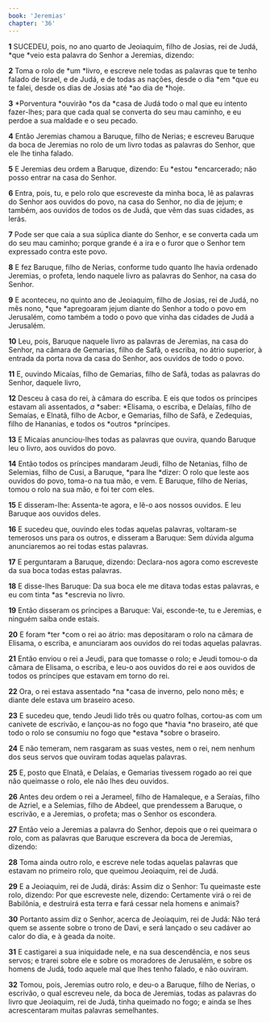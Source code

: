 ```yaml
---
book: 'Jeremias'
chapter: '36'
---
```


**1** SUCEDEU, pois, no ano quarto de Jeoiaquim, filho de Josias, rei de Judá, *que *veio esta palavra do Senhor a Jeremias, dizendo:

**2** Toma o rolo de *um *livro, e escreve nele todas as palavras que te tenho falado de Israel, e de Judá, e de todas as nações, desde o dia *em *que eu te falei, desde os dias de Josias até *ao dia de *hoje.

**3** *Porventura *ouvirão *os da *casa de Judá todo o mal que eu intento fazer-lhes; para que cada qual se converta do seu mau caminho, e eu perdoe a sua maldade e o seu pecado.

**4** Então Jeremias chamou a Baruque, filho de Nerias; e escreveu Baruque da boca de Jeremias no rolo de um livro todas as palavras do Senhor, que ele lhe tinha falado.

**5** E Jeremias deu ordem a Baruque, dizendo: Eu *estou *encarcerado; não posso entrar na casa do Senhor.

**6** Entra, pois, tu, e pelo rolo que escreveste da minha boca, lê as palavras do Senhor aos ouvidos do povo, na casa do Senhor, no dia de jejum; e também, aos ouvidos de todos os de Judá, que vêm das suas cidades, as lerás.

**7** Pode ser que caia a sua súplica diante do Senhor, e se converta cada um do seu mau caminho; porque grande é a ira e o furor que o Senhor tem expressado contra este povo.

**8** E fez Baruque, filho de Nerias, conforme tudo quanto lhe havia ordenado Jeremias, o profeta, lendo naquele livro as palavras do Senhor, na casa do Senhor.

**9** E aconteceu, no quinto ano de Jeoiaquim, filho de Josias, rei de Judá, no mês nono, *que *apregoaram jejum diante do Senhor a todo o povo em Jerusalém, como também a todo o povo que vinha das cidades de Judá a Jerusalém.

**10** Leu, pois, Baruque naquele livro as palavras de Jeremias, na casa do Senhor, na câmara de Gemarias, filho de Safã, o escriba, no átrio superior, à entrada da porta nova da casa do Senhor, aos ouvidos de todo o povo.

**11** E, ouvindo Micaías, filho de Gemarias, filho de Safã, todas as palavras do Senhor, daquele livro,

**12** Desceu à casa do rei, à câmara do escriba. E eis que todos os príncipes estavam ali assentados, _a_ *saber: *Elisama, o escriba, e Delaías, filho de Semaías, e Elnatã, filho de Acbor, e Gemarias, filho de Safã, e Zedequias, filho de Hananias, e todos os *outros *príncipes.

**13** E Micaías anunciou-lhes todas as palavras que ouvira, quando Baruque leu o livro, aos ouvidos do povo.

**14** Então todos os príncipes mandaram Jeudi, filho de Netanias, filho de Selemias, filho de Cusi, a Baruque, *para lhe *dizer: O rolo que leste aos ouvidos do povo, toma-o na tua mão, e vem. E Baruque, filho de Nerias, tomou o rolo na sua mão, e foi ter com eles.

**15** E disseram-lhe: Assenta-te agora, e lê-o aos nossos ouvidos. E leu Baruque aos ouvidos deles.

**16** E sucedeu que, ouvindo eles todas aquelas palavras, voltaram-se temerosos uns para os outros, e disseram a Baruque: Sem dúvida alguma anunciaremos ao rei todas estas palavras.

**17** E perguntaram a Baruque, dizendo: Declara-nos agora como escreveste da sua boca todas estas palavras.

**18** E disse-lhes Baruque: Da sua boca ele me ditava todas estas palavras, e eu com tinta *as *escrevia no livro.

**19** Então disseram os príncipes a Baruque: Vai, esconde-te, tu e Jeremias, e ninguém saiba onde estais.

**20** E foram *ter *com o rei ao átrio: mas depositaram o rolo na câmara de Elisama, o escriba, e anunciaram aos ouvidos do rei todas aquelas palavras.

**21** Então enviou o rei a Jeudi, para que tomasse o rolo; e Jeudi tomou-o da câmara de Elisama, o escriba, e leu-o aos ouvidos do rei e aos ouvidos de todos os príncipes que estavam em torno do rei.

**22** Ora, o rei estava assentado *na *casa de inverno, pelo nono mês; e diante dele estava um braseiro aceso.

**23** E sucedeu que, tendo Jeudi lido três ou quatro folhas, cortou-as com um canivete de escrivão, e lançou-as no fogo que *havia *no braseiro, até que todo o rolo se consumiu no fogo que *estava *sobre o braseiro.

**24** E não temeram, nem rasgaram as suas vestes, nem o rei, nem nenhum dos seus servos que ouviram todas aquelas palavras.

**25** E, posto que Elnatã, e Delaías, e Gemarias tivessem rogado ao rei que não queimasse o rolo, ele não lhes deu ouvidos.

**26** Antes deu ordem o rei a Jerameel, filho de Hamaleque, e a Seraías, filho de Azriel, e a Selemias, filho de Abdeel, que prendessem a Baruque, o escrivão, e a Jeremias, o profeta; mas o Senhor os escondera.

**27** Então veio a Jeremias a palavra do Senhor, depois que o rei queimara o rolo, com as palavras que Baruque escrevera da boca de Jeremias, dizendo:

**28** Toma ainda outro rolo, e escreve nele todas aquelas palavras que estavam no primeiro rolo, que queimou Jeoiaquim, rei de Judá.

**29** E a Jeoiaquim, rei de Judá, dirás: Assim diz o Senhor: Tu queimaste este rolo, dizendo: Por que escreveste nele, dizendo: Certamente virá o rei de Babilônia, e destruirá esta terra e fará cessar nela homens e animais?

**30** Portanto assim diz o Senhor, acerca de Jeoiaquim, rei de Judá: Não terá quem se assente sobre o trono de Davi, e será lançado o seu cadáver ao calor do dia, e à geada da noite.

**31** E castigarei a sua iniquidade nele, e na sua descendência, e nos seus servos; e trarei sobre ele e sobre os moradores de Jerusalém, e sobre os homens de Judá, todo aquele mal que lhes tenho falado, e não ouviram.

**32** Tomou, pois, Jeremias outro rolo, e deu-o a Baruque, filho de Nerias, o escrivão, o qual escreveu nele, da boca de Jeremias, todas as palavras do livro que Jeoiaquim, rei de Judá, tinha queimado no fogo; e ainda se lhes acrescentaram muitas palavras semelhantes.
